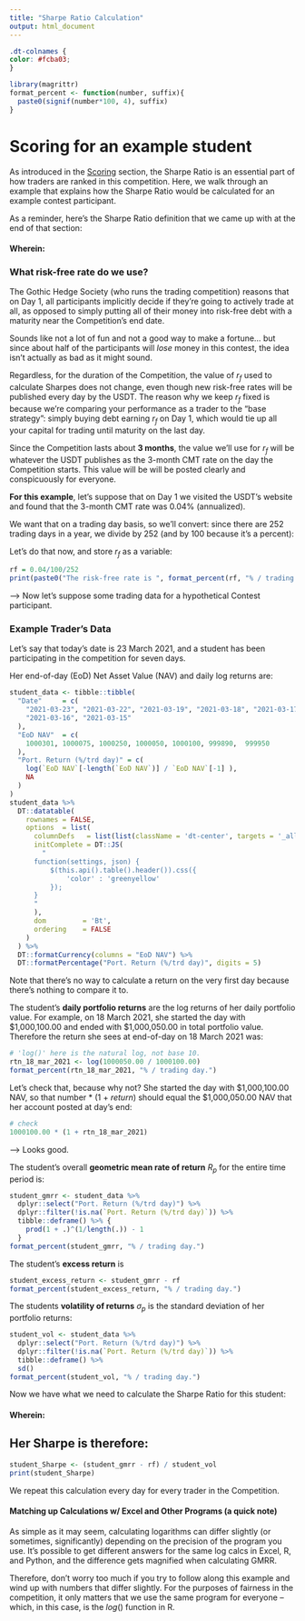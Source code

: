 ```yaml
---
title: "Sharpe Ratio Calculation"
output: html_document
---
```


```css
.dt-colnames {
color: #fcba03;
}
```

```r
library(magrittr)
format_percent <- function(number, suffix){
  paste0(signif(number*100, 4), suffix)
}
```

# Scoring for an example student
As introduced in the
[Scoring](https://gothic-hedge-society.github.io/fintech.trading.competition/articles/Scoring.html)
section, the Sharpe Ratio is an essential part of how traders are ranked in this
competition. Here, we walk through an example that explains how the Sharpe Ratio
would be calculated for an example contest participant.

As a reminder, here's the Sharpe Ratio definition that we came up with at the
end of that section:

\begin{align*}
{\tt Sharpe\ Ratio} = \frac{R_{p} - r_{f}}{\sigma_{p}} 
\end{align*}

#### Wherein:

\begin{align*}
R_{p} & {\sf: Portfolio\ Return} \\
r_{f} & {\sf: Risk\ free\ rate\ of\ return} \\
\sigma_{p} & {\sf: Volatility\ of\ portfolio\ return}
\end{align*}


### What risk-free rate do we use?
The Gothic Hedge Society (who runs the trading competition) reasons that on Day
1, all participants implicitly decide if they're going to actively trade at all,
as opposed to simply putting all of their money into risk-free debt with a 
maturity near the Competition's end date.

Sounds like not a lot of fun and not a good way to make a fortune... but since 
about half of the participants will *lose* money in this contest, the idea isn't
actually as bad as it might sound.

Regardless, for the duration of the Competition, the value of $r_{f}$ used to 
calculate Sharpes does not change, even though new risk-free rates will be 
published every day by the USDT. The reason why we keep $r_{f}$ fixed is because
we're comparing your performance as a trader to the "base strategy": simply
buying debt earning $r_{f}$ on Day 1, which would tie up all your capital for 
trading until maturity on the last day.

Since the Competition lasts about **3 months**, the value we'll use for $r_{f}$ 
will be whatever the USDT publishes as the 3-month CMT rate on the day the 
Competition starts. This value will be will be posted clearly and conspicuously
for everyone.

**For this example**, let's suppose that on Day 1 we visited the USDT's website 
and found that the 3-month CMT rate was 0.04% (annualized). 

We want that on a trading day basis, so we'll convert: since there are 252 
trading days in a year, we divide by 252 (and by 100 because it's a percent):

Let's do that now, and store $r_{f}$ as a variable:
``` r
rf = 0.04/100/252
print(paste0("The risk-free rate is ", format_percent(rf, "% / trading day.")))
```

--> Now let's suppose some trading data for a hypothetical Contest participant.

### Example Trader's Data
Let's say that today's date is 23 March 2021, and a student has been
participating in the competition for seven days. 

Her end-of-day (EoD) Net Asset Value (NAV) and daily log returns are:

``` r
student_data <- tibble::tibble(
  "Date"     = c(
    "2021-03-23", "2021-03-22", "2021-03-19", "2021-03-18", "2021-03-17", 
    "2021-03-16", "2021-03-15"
  ),
  "EoD NAV"  = c(
    1000301, 1000075, 1000250, 1000050, 1000100, 999890,  999950
  ),
  "Port. Return (%/trd day)" = c(
    log(`EoD NAV`[-length(`EoD NAV`)] / `EoD NAV`[-1] ),
    NA
  )
)
student_data %>%
  DT::datatable(
    rownames = FALSE,
    options  = list(
      columnDefs   = list(list(className = 'dt-center', targets = '_all')),
      initComplete = DT::JS(
        "
      function(settings, json) {
          $(this.api().table().header()).css({
              'color' : 'greenyellow'
          });
      }
      "
      ),
      dom         = 'Bt',
      ordering    = FALSE
    )
  ) %>%
  DT::formatCurrency(columns = "EoD NAV") %>%
  DT::formatPercentage("Port. Return (%/trd day)", digits = 5)
```

Note that there's no way to calculate a return on the very first day because
there's nothing to compare it to.

The student's **daily portfolio returns** are the log returns of her daily
portfolio value. For example, on 18 March 2021, she started the day with
\$1,000,100.00 and ended with \$1,000,050.00 in total portfolio value. Therefore
the return she sees at end-of-day on 18 March 2021 was:
```r
# 'log()' here is the natural log, not base 10.
rtn_18_mar_2021 <- log(1000050.00 / 1000100.00)
format_percent(rtn_18_mar_2021, "% / trading day.")
```

Let's check that, because why not? She started the day with $1,000,100.00 NAV, 
so that number * (1 + $return$) should equal the $1,000,050.00 NAV that her 
account posted at day's end:
```r
# check
1000100.00 * (1 + rtn_18_mar_2021)
```
--> Looks good.

The student's overall **geometric mean rate of return** $R_{p}$ for the entire 
time period is:
```r
student_gmrr <- student_data %>%
  dplyr::select("Port. Return (%/trd day)") %>%
  dplyr::filter(!is.na(`Port. Return (%/trd day)`)) %>% 
  tibble::deframe() %>% {
    prod(1 + .)^(1/length(.)) - 1
  }
format_percent(student_gmrr, "% / trading day.")
```

The student's **excess return** is
```r
student_excess_return <- student_gmrr - rf
format_percent(student_excess_return, "% / trading day.")
```

The students **volatility of returns** $\sigma_{p}$ is the standard 
deviation of her portfolio returns:
```r
student_vol <- student_data %>%
  dplyr::select("Port. Return (%/trd day)") %>%
  dplyr::filter(!is.na(`Port. Return (%/trd day)`)) %>% 
  tibble::deframe() %>%
  sd()
format_percent(student_vol, "% / trading day.")
```

Now we have what we need to calculate the Sharpe Ratio for this student:

\begin{align*}
{\tt Sharpe\ Ratio} = \frac{R_{p} - r_{f}}{\sigma_{p}} 
\end{align*}

#### Wherein:

\begin{align*}
R_{p} & {\sf: Portfolio\ Return} \\
r_{f} & {\sf: Risk\ free\ rate\ of\ return} \\
\sigma_{p} & {\sf: Volatility\ of\ portfolio\ return}
\end{align*}

## Her Sharpe is therefore:
```r
student_Sharpe <- (student_gmrr - rf) / student_vol
print(student_Sharpe)
```

We repeat this calculation every day for every trader in the Competition.

#### Matching up Calculations w/ Excel and Other Programs (a quick note)
As simple as it may seem, calculating logarithms can differ slightly (or
sometimes, significantly) depending on the precision of the program you use.
It's possible to get different answers for the same log calcs in Excel, R, and
Python, and the difference gets magnified when calculating GMRR.

Therefore, don't worry too much if you try to follow along this example and wind
up with numbers that differ slightly. For the purposes of fairness in the
competition, it only matters that we use the same program for everyone -- which,
in this case, is the *log*() function in R.

